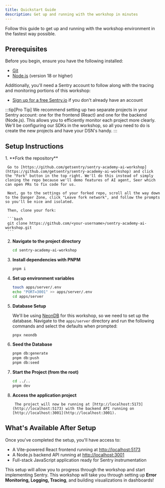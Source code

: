 ```yaml
---
title: Quickstart Guide
description: Get up and running with the workshop in minutes
---
```



Follow this guide to get up and running with the workshop environment in the fastest way possible.

## Prerequisites

Before you begin, ensure you have the following installed:

- [Git](https://git-scm.com/downloads)
- [Node.js](https://nodejs.org/) (version 18 or higher)

Additionally, you'll need a Sentry account to follow along with the tracing and monitoring portions of this workshop:

- [Sign up for a free Sentry.io](https://sentry.io/signup/) if you don't already have an account

:::tip[Pro Tip]
We recommend setting up two separate projects in your Sentry account: one for the frontend (React) and one for the backend (Node.js). This allows you to efficiently monitor each project more clearly. We'll be configuring our SDKs in the workshop, so all you need to do is create the new projects and have your DSN's handy.
:::

## Setup Instructions

<Steps>
  1. **Fork the repository**

     Go to [https://github.com/getsentry/sentry-academy-ai-workshop](https://github.com/getsentry/sentry-academy-ai-workshop) and click the "Fork" button in the top right. We'll do this instead of simply cloning the repo because we'll demo features of AI agent, Seer which can open PRs to fix code for us.

     Next, go to the settings of your forked repo, scroll all the way down to the Danger Zone, click "Leave fork network", and follow the prompts so you'll be nice and isolated.

     Then, clone your fork:

     ```bash
     git clone https://github.com/<your-username>/sentry-academy-ai-workshop.git
     ```

2.  **Navigate to the project directory**

    ```bash
    cd sentry-academy-ai-workshop
    ```

3.  **Install dependencies with PNPM**

    ```bash
    pnpm i
    ```

4.  **Set up environment variables**

    ```bash
    touch apps/server/.env
    echo "PORT=3001" >> apps/server/.env
    cd apps/server
    ```

5.  **Database Setup**

    We'll be using [NeonDB](https://neon.new/) for this workshop, so we need to set up the database. Navigate to the `apps/server` directory and run the following commands and select the defaults when prompted:

    ```bash
    pnpx neondb
    ```

6.  **Seed the Database**

    ```bash
    pnpm db:generate
    pnpm db:push
    pnpm db:seed
    ```

7.  **Start the Project (from the root)**

    ```bash
    cd ../..
    pnpm dev
    ```

8.  **Access the application project**

         The project will now be running at [http://localhost:5173](http://localhost:5173) with the backend API running on [http://localhost:3001](http://localhost:3001).

</Steps>

## What's Available After Setup

Once you've completed the setup, you'll have access to:

- A Vite-powered React frontend running at [http://localhost:5173](http://localhost:5173)
- A Node.js backend API running at [http://localhost:3001](http://localhost:3001)
- Full-stack JavaScript application ready for Sentry instrumentation

This setup will allow you to progress through the workshop and start implementing Sentry. This workshop will take you through setting up **Error Monitoring, Logging, Tracing**, and building visualizations in dashboards!
